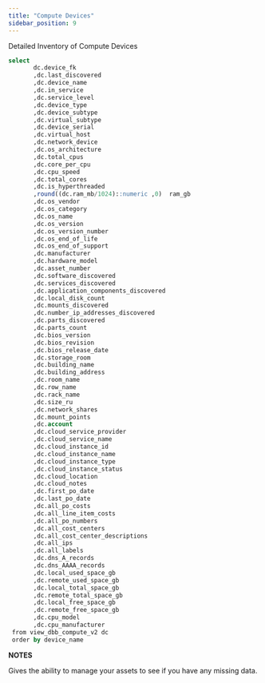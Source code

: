 ```yaml
---
title: "Compute Devices"
sidebar_position: 9
---
```


Detailed Inventory of Compute Devices

```sql
select
       dc.device_fk
       ,dc.last_discovered
       ,dc.device_name
       ,dc.in_service
       ,dc.service_level
       ,dc.device_type
       ,dc.device_subtype
       ,dc.virtual_subtype 
       ,dc.device_serial
       ,dc.virtual_host
       ,dc.network_device
       ,dc.os_architecture
       ,dc.total_cpus
       ,dc.core_per_cpu
       ,dc.cpu_speed
       ,dc.total_cores
       ,dc.is_hyperthreaded
       ,round((dc.ram_mb/1024)::numeric ,0)  ram_gb
       ,dc.os_vendor
       ,dc.os_category   
       ,dc.os_name
       ,dc.os_version
       ,dc.os_version_number
       ,dc.os_end_of_life
       ,dc.os_end_of_support
       ,dc.manufacturer
       ,dc.hardware_model
       ,dc.asset_number
       ,dc.software_discovered
       ,dc.services_discovered
       ,dc.application_components_discovered
       ,dc.local_disk_count
       ,dc.mounts_discovered
       ,dc.number_ip_addresses_discovered
       ,dc.parts_discovered
       ,dc.parts_count
       ,dc.bios_version
       ,dc.bios_revision
       ,dc.bios_release_date
       ,dc.storage_room
       ,dc.building_name
       ,dc.building_address
       ,dc.room_name
       ,dc.row_name
       ,dc.rack_name
       ,dc.size_ru
       ,dc.network_shares
       ,dc.mount_points
       ,dc.account
       ,dc.cloud_service_provider
       ,dc.cloud_service_name
       ,dc.cloud_instance_id
       ,dc.cloud_instance_name
       ,dc.cloud_instance_type
       ,dc.cloud_instance_status
       ,dc.cloud_location
       ,dc.cloud_notes
       ,dc.first_po_date
       ,dc.last_po_date
       ,dc.all_po_costs
       ,dc.all_line_item_costs
       ,dc.all_po_numbers
       ,dc.all_cost_centers
       ,dc.all_cost_center_descriptions
       ,dc.all_ips
       ,dc.all_labels
       ,dc.dns_A_records
       ,dc.dns_AAAA_records
       ,dc.local_used_space_gb
       ,dc.remote_used_space_gb   
       ,dc.local_total_space_gb
       ,dc.remote_total_space_gb
       ,dc.local_free_space_gb
       ,dc.remote_free_space_gb
       ,dc.cpu_model
       ,dc.cpu_manufacturer
 from view_dbb_compute_v2 dc
 order by device_name
```

**NOTES**

Gives the ability to manage your assets to see if you have any missing data.
